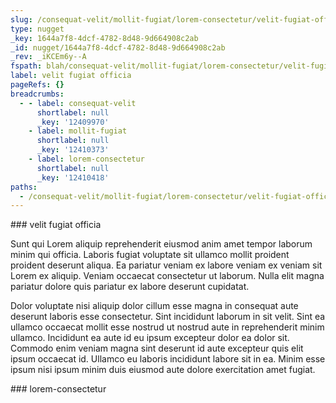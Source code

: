 ```yaml
---
slug: /consequat-velit/mollit-fugiat/lorem-consectetur/velit-fugiat-officia
type: nugget
_key: 1644a7f8-4dcf-4782-8d48-9d664908c2ab
_id: nugget/1644a7f8-4dcf-4782-8d48-9d664908c2ab
_rev: _iKCEm6y--A
fspath: blah/consequat-velit/mollit-fugiat/lorem-consectetur/velit-fugiat-officia.md
label: velit fugiat officia
pageRefs: {}
breadcrumbs:
  - - label: consequat-velit
      shortlabel: null
      _key: '12409970'
    - label: mollit-fugiat
      shortlabel: null
      _key: '12410373'
    - label: lorem-consectetur
      shortlabel: null
      _key: '12410418'
paths:
  - /consequat-velit/mollit-fugiat/lorem-consectetur/velit-fugiat-officia
---
```


<NuggetArea>
<Nugget slug="/consequat-velit/mollit-fugiat/lorem-consectetur/velit-fugiat-officia" type="nugget" _key="1644a7f8-4dcf-4782-8d48-9d664908c2ab" _id="nugget/1644a7f8-4dcf-4782-8d48-9d664908c2ab" _rev="_iKCEm6y--A" fspath="blah/consequat-velit/mollit-fugiat/lorem-consectetur/velit-fugiat-officia.md" label="velit fugiat officia" paths="/consequat-velit/mollit-fugiat/lorem-consectetur/velit-fugiat-officia">
<NuggetBody>
### velit fugiat officia

Sunt qui Lorem aliquip reprehenderit eiusmod anim amet tempor laborum minim qui officia. Laboris fugiat voluptate sit ullamco mollit proident proident deserunt aliqua. Ea pariatur veniam ex labore veniam ex veniam sit Lorem ex aliquip. Veniam occaecat consectetur ut laborum. Nulla elit magna pariatur dolore quis pariatur ex labore deserunt cupidatat.

Dolor voluptate nisi aliquip dolor cillum esse magna in consequat aute deserunt laboris esse consectetur. Sint incididunt laborum in sit velit. Sint ea ullamco occaecat mollit esse nostrud ut nostrud aute in reprehenderit minim ullamco. Incididunt ea aute id eu ipsum excepteur dolor ea dolor sit. Commodo enim veniam magna sint deserunt id aute excepteur quis elit ipsum occaecat id. Ullamco eu laboris incididunt labore sit in ea. Minim esse ipsum nisi ipsum minim duis eiusmod aute dolore exercitation amet fugiat.

</NuggetBody>
<Breadcrumbs>
<Crumbs>
<Crumb _key="12409970" label="consequat-velit" /><Crumb _key="12410373" label="mollit-fugiat" /><Crumb _key="12410418" label="lorem-consectetur" />
</Crumbs>
</Breadcrumbs>
</Nugget>

<NuggetsInbound>
</NuggetsInbound>
<NuggetsOutbound>
</NuggetsOutbound>
</NuggetArea>
<PassagesInbound>
<Passage direction="inbound" type="passage" _key="12410418" _id="passage/12410418" _rev="_iKCEm6u--A" label="lorem-consectetur" passage="lorem-consectetur" fspath="blah/consequat-velit/mollit-fugiat/lorem-consectetur" paths="/consequat-velit/mollit-fugiat/lorem-consectetur" slug="/consequat-velit/mollit-fugiat/lorem-consectetur">
<NuggetBody>
### lorem-consectetur

</NuggetBody>
<Breadcrumbs>
<Crumbs>
<Crumb _key="12409970" label="consequat-velit" /><Crumb _key="12410373" label="mollit-fugiat" />
</Crumbs>
</Breadcrumbs>
</Passage>

</PassagesInbound>
<PassagesOutbound>
</PassagesOutbound>